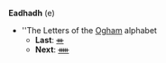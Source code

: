 '''Eadhadh''' (e)

* ''The Letters of the [[Ogham]] alphabet
** '''Last''': [[ᚒ]]
** '''Next''': [[ᚔ]]